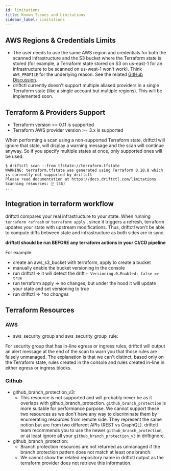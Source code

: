 ```yaml
---
id: limitations
title: Known Issues and Limitations
sidebar_label: Limitations
---
```


## AWS Regions & Credentials Limits

- The user needs to use the same AWS region and credentials for both the scanned infrastructure and the S3 bucket where the Terraform state is stored (for example, a Terraform state stored on S3 on us-east-1 for an infrastructure to be scanned on us-west-1 won't work). Think `AWS_PROFILE` for the underlying reason. See the related [GitHub Discussion](https://github.com/cloudskiff/driftctl/discussions/130).
- driftctl currently doesn't support multiple aliased providers in a single Terraform state (like a single account but multiple regions). This will be implemented soon.

## Terraform & Providers Support

- Terraform version >= 0.11 is supported
- Terraform AWS provider version >= 3.x is supported

When performing a scan using a non-supported Terraform state, driftctl will ignore that state, will display a warning message and the scan will continue anyway. So if you specify multiple states at once, only supported ones will be used.

```
$ driftctl scan --from tfstate://terraform.tfstate
WARNING: terraform.tfstate was generated using Terraform 0.10.8 which is currently not supported by driftctl
Please read documentation at https://docs.driftctl.com/limitations
Scanning resources: ⣟ (36)
...
```

## Integration in terraform workflow

driftctl compares your real infrastructure to your state.
When running `terraform refresh` or `terraform apply` , since it triggers a refresh, terraform updates your state with upstream modifications.
Thus, driftctl won't be able to compute diffs between state and infrastructure as both sides are in sync.

**driftctl should be run BEFORE any terraform actions in your CI/CD pipeline**

For example:

- create an aws_s3_bucket with terraform, apply to create a bucket
- manually enable the bucket versioning in the console
- run driftctl => it will detect the drift `~ Versioning.0.Enabled: false => true`
- run terraform apply => no changes, but under the hood it will update your state and set versioning to true
- run driftctl => **no changes*

## Terraform Resources

### AWS

- aws_security_group and aws_security_group_rule:

For security group that has in-line egress or ingress rules, driftctl will output an alert message at the end of the scan to warn you that those rules are falsely unmanaged. The explanation is that we can't distinct, based only on the Terraform state, rules created in the console and rules created in-line in either egress or ingress blocks.

### Github

- github_branch_protection_v3:
  - This resource is not supported and will probably never be as it overlaps with github_branch_protection. `github_branch_protection` is more suitable for performance purpose. We cannot support these two resources as we don't have any way to discriminate them by enumerating resources from remote side. They represent the same notion but are from two different APIs (REST vs GraphQL). driftctl team recommends you to use the newer `github_branch_protection`, or at least ignore all your `github_branch_protection_v3` in driftignore.
- github_branch_protection:
  - Branch protection resources are not returned as unmanaged if the branch protection pattern does not match at least one branch.
  - We cannot show the related repository name in driftctl output as the terraform provider does not retrieve this information.
